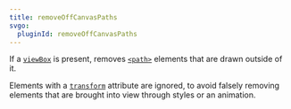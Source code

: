 ```yaml
---
title: removeOffCanvasPaths
svgo:
  pluginId: removeOffCanvasPaths
---
```


If a [`viewBox`](https://developer.mozilla.org/docs/Web/SVG/Attribute/viewBox) is present,
removes [`<path>`](https://developer.mozilla.org/docs/Web/SVG/Element/path) elements that are drawn outside of it.

Elements with a [`transform`](https://developer.mozilla.org/docs/Web/SVG/Attribute/transform) attribute are ignored, to avoid falsely removing elements that are brought into view through styles or an animation.
